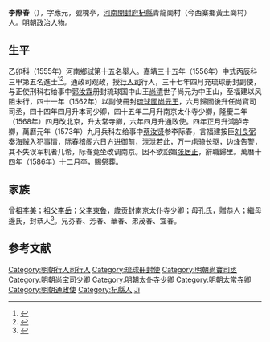 {{明清人物信息框
| 姓名 = 李際春
| 原名 =
| 圖片名稱= 
| 圖片大小 =
| 圖片說明 = 
| 最高職務 = 通政使
| 國家 = 大明 
| 爵位 =
| 籍貫 = 河南開封府杞縣
| 族裔 = 
| 字號 = 字應元
| 諡號 =
| 出生日期 = 嘉靖十一年（1532年）壬辰八月十二日
| 出生地點 = 
| 逝世日期 = 萬曆十四年（1586年）
| 逝世地點 =
| 墓葬 =
| 配偶 = 娶张氏，贈恭人；继娶劉氏，封恭人、余氏
| 親屬 = （子）李來慶
| 出身 =
* 嘉靖三十四年乙卯科舉人
* 嘉靖三十五年丙辰科同進士出身
| 經歷 =
| 著作 =  
}}
'''李際春'''（{{bd|1532年||1586年|catIdx=Li李}}），字應元，號槐亭，[[河南|河南]][[開封府|開封府]][[杞縣|杞縣]]青龍崗村（今西寨鄉黃土崗村）人。[[明朝|明朝]]政治人物。

== 生平 ==
乙卯科（1555年）河南鄉試第十五名舉人。嘉靖三十五年（1556年）中式丙辰科<!---會試第二百十六名--->三甲第五名進士<ref>{{Cite book|title=《皇明贡举考》卷五|author=[[张朝瑞|张朝瑞]]|publisher=《续修四库全书》史部第828册|year=|isbn=|location=|pages=}}</ref><ref>{{Cite book|title=贡举志五种 上|author=鲁小俊，江俊伟著|publisher=武汉大学出版社|year=2009|isbn=978-7-307-07043-1|location=武汉|pages=}}</ref>。通政司观政，授[[行人司|行人司]]行人，三十七年四月充琉球册封副使，与正使刑科右给事中[[郭汝霖|郭汝霖]]册封琉球国中山王[[尚清王|尚清]]世子尚元为中王山，至福建以风阻未行，四十一年（1562年）以副使冊封[[琉球國|琉球國]][[尚元王|尚元王]]，六月歸國後升任尚寶司司丞，四十四年四月升本司少卿，四十五年二月升南京太仆寺少卿，隆慶二年（1568年）四月改北京，升太常寺卿，六年四月升通政使。四年正月升鸿胪寺卿，萬曆元年（1573年）九月兵科左给事中[[蔡汝贤|蔡汝贤]]参李际春，言福建按臣[[刘良弼|刘良弼]]奏海贼入犯事情，际春稽阁六日方进御前，泄泄若此，万一虏骑长驱，边烽告警，其不失误军机者几希，际春竟坐改调南京。因不欲諂媚[[张居正|张居正]]，辭職歸里。萬曆十四年（1586年）十二月卒，賜祭葬。

== 家族 ==
曾祖[[李美|李美]]；祖父[[李岳|李岳]]；父[[李東魯|李東魯]]，歲贡封南京太仆寺少卿；母孔氏，贈恭人；繼母邊氏，封恭人<ref>{{Cite book|title=天一阁藏明代科举录选刊 登科录 点校本|author=龚延明主编|publisher=宁波出版社|year=2016|isbn=978-7-5526-2320-8|location=宁波|pages=|quote=《天一閣藏明代科舉錄選刊.登科錄》之《嘉靖三十五年丙辰科登科錄》}}</ref>。兄芬春、芳春、華春、弟茂春、宜春。

==参考文献==
{{wikisource|重修使琉球錄}}
{{reflist}}

{{嘉靖三十五年丙辰科殿試金榜}}
{{規範控制}}

{{DEFAULTSORT:Li李}}
[[Category:明朝行人司行人|Category:明朝行人司行人]]
[[Category:琉球冊封使|Category:琉球冊封使]]
[[Category:明朝尚寶司丞|Category:明朝尚寶司丞]]
[[Category:明朝尚宝司少卿|Category:明朝尚宝司少卿]]
[[Category:明朝太仆寺少卿|Category:明朝太仆寺少卿]]
[[Category:明朝太常寺卿|Category:明朝太常寺卿]]
[[Category:明朝通政使|Category:明朝通政使]]
[[Category:杞縣人|Category:杞縣人]]
[[Category:李姓|Ji]]